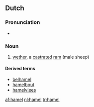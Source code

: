==Dutch==

===Pronunciation===
* {{audio|nl-hamel.ogg|hamel}}

===Noun===
{{nl-noun|m|hamels|hameltje}}

# [[wether]], a [[castrate]]d [[ram]] (male sheep)

====Derived terms====
* [[belhamel]] {{m}}
* [[hamelbout]]
* [[hamelvlees]] {{n}}

[[af:hamel]]
[[nl:hamel]]
[[tr:hamel]]